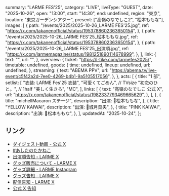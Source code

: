   summary: "LARME FES'25",
  category: "LIVE",
  liveType: "GUEST",
  date: "2025-10-26",
  open: "13:00",
  start: "14:30",
  end: undefined,
  region: "東京",
  location: "東京ガーデンシアター",
  present: ["高嶺のなでしこ2", "松本ももな"],
  images: [
    {
      path: "/events/2025/2025-10-26_LARME FES'25.jpg",
      ref: "https://x.com/takanenofficial/status/1953788602363650154",
    },
    {
      path: "/events/2025/2025-10-26_LARME FES'25_松本ももな.jpg",
      ref: "https://x.com/takanenofficial/status/1953788602363650154",
    },
    {
      path: "/events/2025/2025-10-26_LARME FES'25_出演順.jpg",
      ref: "https://x.com/larmemagazine/status/1981251890114678999",
    },
  ],
  link: {
    text: "",
    url: "",
  },
  overview: {
    ticket: "https://l-tike.com/larmefes2025/",
    timetable: undefined,
    goods: {
      time: undefined,
      lineup: undefined,
      url: undefined,
    },
    streaming: {
      text: "ABEMA PPV",
      url: "https://abema.tv/live-event/c5f42a2d-7ee0-4269-b4b1-9a5105517056",
    },
  },
  acts: [
    {
      title: "1 部",
      setlist: [
        "衣装: LARME Fes'25 衣装",
        "可愛くてごめん", // TVsize
        "初恋のひと。", // 1half
        "美しく生きろ",
        "MC",
      ],
      links: [
        {
          text: "高嶺のなでしこ 公式 X",
          url: "https://x.com/takanenofficial/status/1982337793469665629",
        },
      ],
    },
    {
      title: "michellMacaron ステージ",
      description: "出演: 🎀松本ももな",
    },
    {
      title: "YELLOW KAIWAI",
      description: "出演: 💛城月菜央",
    },
    {
      title: "PINK KAIWAI",
      description: "出演: 🎀松本ももな",
    },
  ],
  updatedAt: "2025-10-24",
};

## リンク

- [ダイジェスト動画 - 公式 X](https://x.com/takanenofficial/status/1982337793469665629)
- [#あしたのたかねこ](https://x.com/takanenofficial/status/1982073460470993071)
- [出演順告知 - LARME X](https://x.com/larmemagazine/status/1981251890114678999)
- [グッズ販売について - LARME X](https://x.com/larmemagazine/status/1979145080993661280)
- [グッズ詳細 - LARME Instagram](https://www.instagram.com/p/DPtPDlvkmi_)
- [グッズ告知 - LARME X](https://x.com/larmemagazine/status/1977338129725182389)
- [配信告知 - LARME X](https://x.com/larmemagazine/status/1977208348463579632)
- [公式 X 告知](https://x.com/takanenofficial/status/1953788602363650154)
